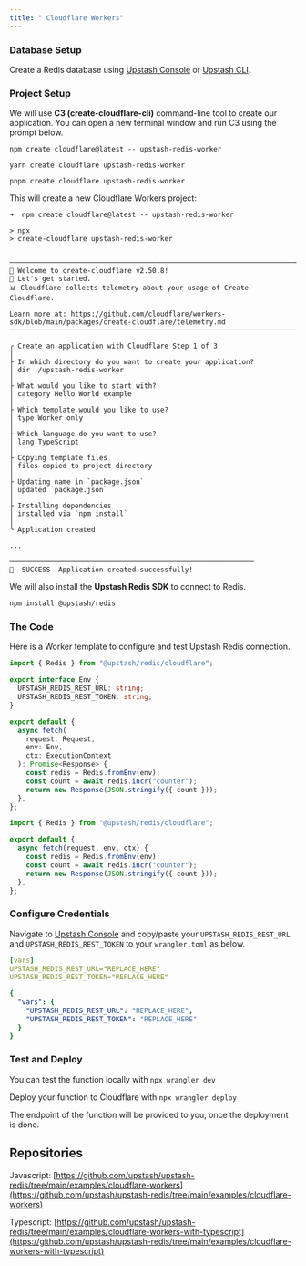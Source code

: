 ```yaml
---
title: " Cloudflare Workers"
---
```


### Database Setup

Create a Redis database using [Upstash Console](https://console.upstash.com) or
[Upstash CLI](https://github.com/upstash/cli).

### Project Setup

We will use **C3 (create-cloudflare-cli)** command-line tool to create our application. You can open a new terminal window and run C3 using the prompt below.

<CodeGroup>

```shell npm
npm create cloudflare@latest -- upstash-redis-worker
```

```shell yarn
yarn create cloudflare upstash-redis-worker
```

```shell pnpm
pnpm create cloudflare upstash-redis-worker
```

</CodeGroup>

This will create a new Cloudflare Workers project:

```text
➜  npm create cloudflare@latest -- upstash-redis-worker

> npx
> create-cloudflare upstash-redis-worker


─────────────────────────────────────────────────────────────────────────────────────────────────
👋 Welcome to create-cloudflare v2.50.8!
🧡 Let's get started.
📊 Cloudflare collects telemetry about your usage of Create-Cloudflare.

Learn more at: https://github.com/cloudflare/workers-sdk/blob/main/packages/create-cloudflare/telemetry.md
─────────────────────────────────────────────────────────────────────────────────────────────────

╭ Create an application with Cloudflare Step 1 of 3
│
├ In which directory do you want to create your application?
│ dir ./upstash-redis-worker
│
├ What would you like to start with?
│ category Hello World example
│
├ Which template would you like to use?
│ type Worker only
│
├ Which language do you want to use?
│ lang TypeScript
│
├ Copying template files
│ files copied to project directory
│
├ Updating name in `package.json`
│ updated `package.json`
│
├ Installing dependencies
│ installed via `npm install`
│
╰ Application created 

...

────────────────────────────────────────────────────────────
🎉  SUCCESS  Application created successfully!
```

We will also install the **Upstash Redis SDK** to connect to Redis.

```bash
npm install @upstash/redis
```

### The Code

Here is a Worker template to configure and test Upstash Redis connection.

<CodeGroup>

```ts src/index.ts
import { Redis } from "@upstash/redis/cloudflare";

export interface Env {
  UPSTASH_REDIS_REST_URL: string;
  UPSTASH_REDIS_REST_TOKEN: string;
}

export default {
  async fetch(
    request: Request,
    env: Env,
    ctx: ExecutionContext
  ): Promise<Response> {
    const redis = Redis.fromEnv(env);
    const count = await redis.incr("counter");
    return new Response(JSON.stringify({ count }));
  },
};
```

```js src/index.js
import { Redis } from "@upstash/redis/cloudflare";

export default {
  async fetch(request, env, ctx) {
    const redis = Redis.fromEnv(env);
    const count = await redis.incr("counter");
    return new Response(JSON.stringify({ count }));
  },
};
```

</CodeGroup>

### Configure Credentials

Navigate to [Upstash Console](https://console.upstash.com) and copy/paste your `UPSTASH_REDIS_REST_URL` and `UPSTASH_REDIS_REST_TOKEN` to your `wrangler.toml` as below.

<CodeGroup>

```yaml wrangler.toml
[vars]
UPSTASH_REDIS_REST_URL="REPLACE_HERE"
UPSTASH_REDIS_REST_TOKEN="REPLACE_HERE"
```

```yaml wrangler.jsonc
{
  "vars": {
    "UPSTASH_REDIS_REST_URL": "REPLACE_HERE",
    "UPSTASH_REDIS_REST_TOKEN": "REPLACE_HERE"
  }
}
```

</CodeGroup>

### Test and Deploy

You can test the function locally with `npx wrangler dev`

Deploy your function to Cloudflare with `npx wrangler deploy`

The endpoint of the function will be provided to you, once the deployment is done.

## Repositories

Javascript:
[https://github.com/upstash/upstash-redis/tree/main/examples/cloudflare-workers](https://github.com/upstash/upstash-redis/tree/main/examples/cloudflare-workers)

Typescript:
[https://github.com/upstash/upstash-redis/tree/main/examples/cloudflare-workers-with-typescript](https://github.com/upstash/upstash-redis/tree/main/examples/cloudflare-workers-with-typescript)
